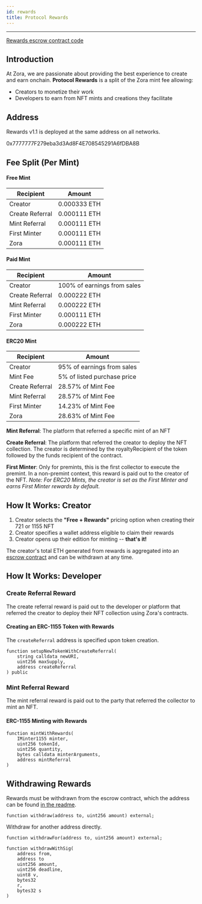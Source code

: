 ```yaml
---
id: rewards
title: Protocol Rewards
---
```


---

[Rewards escrow contract code](https://github.com/ourzora/zora-protocol/tree/main/packages/protocol-rewards)

## Introduction

At Zora, we are passionate about providing the best experience to create and earn onchain.
**Protocol Rewards** is a split of the Zora mint fee allowing:

- Creators to monetize their work
- Developers to earn from NFT mints and creations they facilitate

## Address

Rewards v1.1 is deployed at the same address on all networks.

0x7777777F279eba3d3Ad8F4E708545291A6fDBA8B

## Fee Split (Per Mint)

#### Free Mint

| Recipient       | Amount       |
| --------------- | ------------ |
| Creator         | 0.000333 ETH |
| Create Referral | 0.000111 ETH |
| Mint Referral   | 0.000111 ETH |
| First Minter    | 0.000111 ETH |
| Zora            | 0.000111 ETH |

#### Paid Mint

| Recipient       | Amount       |
| --------------- | ------------ |
| Creator | 100% of earnings from sales |
| Create Referral | 0.000222 ETH |
| Mint Referral   | 0.000222 ETH |
| First Minter    | 0.000111 ETH |
| Zora            | 0.000222 ETH |

#### ERC20 Mint

| Recipient       | Amount       |
| --------------- | ------------ |
| Creator | 95% of earnings from sales |
| Mint Fee | 5% of listed purchase price|
| Create Referral | 28.57% of Mint Fee |
| Mint Referral   | 28.57% of Mint Fee |
| First Minter    | 14.23% of Mint Fee |
| Zora            | 28.63% of Mint Fee |


**Mint Referral**: The platform that referred a specific mint of an NFT  

**Create Referral**: The platform that referred the creator to deploy the NFT collection. The creator is determined by the royaltyRecipient of the token followed by the funds recipient of the contract.

**First Minter**: Only for premints, this is the first collector to execute the premint. In a non-premint context, this reward is paid out to the creator of the NFT. *Note: For ERC20 Mints, the creator is set as the First Minter and earns First Minter rewards by default.*


## How It Works: Creator

1. Creator selects the **"Free + Rewards"** pricing option when creating their 721 or 1155 NFT
2. Creator specifies a wallet address eligible to claim their rewards
3. Creator opens up their edition for minting -- **that's it!**

The creator's total ETH generated from rewards is aggregated into an [escrow contract](https://github.com/ourzora/zora-protocol/blob/main/packages/protocol-rewards/src/ProtocolRewards.sol) and can be withdrawn at any time.

## How It Works: Developer

### Create Referral Reward

The create referral reward is paid out to the developer or platform that referred the creator to deploy their NFT collection using Zora's contracts.

#### Creating an ERC-1155 Token with Rewards

The `createReferral` address is specified upon token creation.

```
function setupNewTokenWithCreateReferral(
    string calldata newURI,
    uint256 maxSupply,
    address createReferral
) public
```

### Mint Referral Reward

The mint referral reward is paid out to the party that referred the collector to mint an NFT.

#### ERC-1155 Minting with Rewards

```
function mintWithRewards(
    IMinter1155 minter,
    uint256 tokenId,
    uint256 quantity,
    bytes calldata minterArguments,
    address mintReferral
)
```

## Withdrawing Rewards

Rewards must be withdrawn from the escrow contract, which the address can be found [in the readme](https://github.com/ourzora/zora-protocol/tree/main/packages/protocol-rewards).

```sol
function withdraw(address to, uint256 amount) external;
```

Withdraw for another address directly.

```sol
function withdrawFor(address to, uint256 amount) external;
```

```sol
function withdrawWithSig(
    address from, 
    address to
    uint256 amount, 
    uint256 deadline, 
    uint8 v, 
    bytes32 
    r, 
    bytes32 s
)
```
